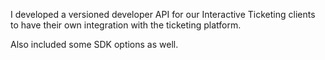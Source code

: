 I developed a versioned developer API for our Interactive Ticketing clients to have their own integration with the ticketing platform.

Also included some SDK options as well.
